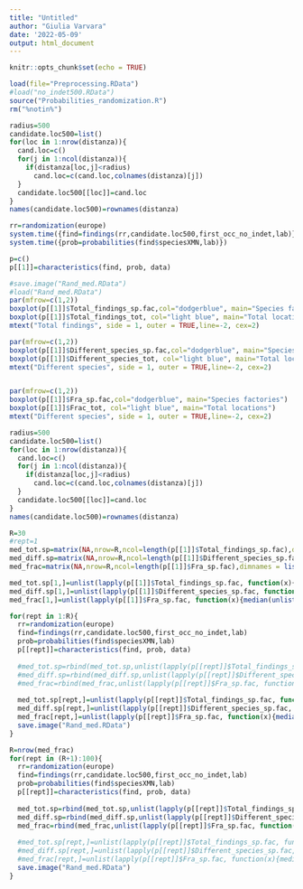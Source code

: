 ```yaml
---
title: "Untitled"
author: "Giulia Varvara"
date: '2022-05-09'
output: html_document
---
```


```r
knitr::opts_chunk$set(echo = TRUE)
```

```r
load(file="Preprocessing.RData")
#load("no_indet500.RData")
source("Probabilities_randomization.R")
rm("%notin%")
```

```r
radius=500
candidate.loc500=list()
for(loc in 1:nrow(distanza)){
  cand.loc=c()
  for(j in 1:ncol(distanza)){
    if(distanza[loc,j]<radius)
      cand.loc=c(cand.loc,colnames(distanza)[j])
  }
  candidate.loc500[[loc]]=cand.loc
}
names(candidate.loc500)=rownames(distanza)

```

```r
rr=randomization(europe)
system.time({find=findings(rr,candidate.loc500,first_occ_no_indet,lab)})
system.time({prob=probabilities(find$speciesXMN,lab)})

p=c()
p[[1]]=characteristics(find, prob, data)
```

```r
#save.image("Rand_med.RData")
#load("Rand_med.RData")
par(mfrow=c(1,2))
boxplot(p[[1]]$Total_findings_sp.fac,col="dodgerblue", main="Species factories")
boxplot(p[[1]]$Total_findings_tot, col="light blue", main="Total locations") 
mtext("Total findings", side = 1, outer = TRUE,line=-2, cex=2)

par(mfrow=c(1,2))
boxplot(p[[1]]$Different_species_sp.fac,col="dodgerblue", main="Species factories")
boxplot(p[[1]]$Different_species_tot, col="light blue", main="Total locations") 
mtext("Different species", side = 1, outer = TRUE,line=-2, cex=2)


par(mfrow=c(1,2))
boxplot(p[[1]]$Fra_sp.fac,col="dodgerblue", main="Species factories")
boxplot(p[[1]]$Frac_tot, col="light blue", main="Total locations") 
mtext("Different species", side = 1, outer = TRUE,line=-2, cex=2)
```

```r
radius=500
candidate.loc500=list()
for(loc in 1:nrow(distanza)){
  cand.loc=c()
  for(j in 1:ncol(distanza)){
    if(distanza[loc,j]<radius)
      cand.loc=c(cand.loc,colnames(distanza)[j])
  }
  candidate.loc500[[loc]]=cand.loc
}
names(candidate.loc500)=rownames(distanza)

```


```r
R=30
#rept=1
med_tot.sp=matrix(NA,nrow=R,ncol=length(p[[1]]$Total_findings_sp.fac),dimnames = list(c(1:R),unlist(names(p[[1]]$Total_findings_sp.fac))))
med_diff.sp=matrix(NA,nrow=R,ncol=length(p[[1]]$Different_species_sp.fac),dimnames = list(c(1:R),names(p[[1]]$Different_species_sp.fac)))
med_frac=matrix(NA,nrow=R,ncol=length(p[[1]]$Fra_sp.fac),dimnames = list(c(1:R),names(p[[1]]$Fra_sp.fac)))

med_tot.sp[1,]=unlist(lapply(p[[1]]$Total_findings_sp.fac, function(x){median(unlist(x))}))
med_diff.sp[1,]=unlist(lapply(p[[1]]$Different_species_sp.fac, function(x){median(unlist(x))}))
med_frac[1,]=unlist(lapply(p[[1]]$Fra_sp.fac, function(x){median(unlist(x))}))

for(rept in 1:R){
  rr=randomization(europe)
  find=findings(rr,candidate.loc500,first_occ_no_indet,lab)
  prob=probabilities(find$speciesXMN,lab)
  p[[rept]]=characteristics(find, prob, data)
  
  #med_tot.sp=rbind(med_tot.sp,unlist(lapply(p[[rept]]$Total_findings_sp.fac, function(x){median(unlist(x))})))
  #med_diff.sp=rbind(med_diff.sp,unlist(lapply(p[[rept]]$Different_species_sp.fac, function(x){median(unlist(x))})))
  #med_frac=rbind(med_frac,unlist(lapply(p[[rept]]$Fra_sp.fac, function(x){median(unlist(x))})))
  
  med_tot.sp[rept,]=unlist(lapply(p[[rept]]$Total_findings_sp.fac, function(x){median(unlist(x))}))
  med_diff.sp[rept,]=unlist(lapply(p[[rept]]$Different_species_sp.fac, function(x){median(unlist(x))}))
  med_frac[rept,]=unlist(lapply(p[[rept]]$Fra_sp.fac, function(x){median(unlist(x))}))
  save.image("Rand_med.RData")
}


```


```r
R=nrow(med_frac)
for(rept in (R+1):100){
  rr=randomization(europe)
  find=findings(rr,candidate.loc500,first_occ_no_indet,lab)
  prob=probabilities(find$speciesXMN,lab)
  p[[rept]]=characteristics(find, prob, data)
  
  med_tot.sp=rbind(med_tot.sp,unlist(lapply(p[[rept]]$Total_findings_sp.fac, function(x){median(unlist(x))})))
  med_diff.sp=rbind(med_diff.sp,unlist(lapply(p[[rept]]$Different_species_sp.fac, function(x){median(unlist(x))})))
  med_frac=rbind(med_frac,unlist(lapply(p[[rept]]$Fra_sp.fac, function(x){median(unlist(x))})))
  
  #med_tot.sp[rept,]=unlist(lapply(p[[rept]]$Total_findings_sp.fac, function(x){median(unlist(x))}))
  #med_diff.sp[rept,]=unlist(lapply(p[[rept]]$Different_species_sp.fac, function(x){median(unlist(x))}))
  #med_frac[rept,]=unlist(lapply(p[[rept]]$Fra_sp.fac, function(x){median(unlist(x))}))
  save.image("Rand_med.RData")
}
```





